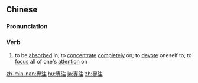 ==Chinese==
{{zh-forms|s=专注}}

===Pronunciation===
{{zh-pron
|m=zhuānzhù
|c=zyun1 zyu3
|mn=qz,tw,xm,zz:choan-chù
|cat=v
}}

===Verb===
{{zh-verb}}

# to be [[absorbed]] in; to [[concentrate]] [[completely]] on; to [[devote]] oneself to; to [[focus]] all of one's [[attention]] on

[[zh-min-nan:專注]]
[[hu:專注]]
[[ja:專注]]
[[zh:專注]]